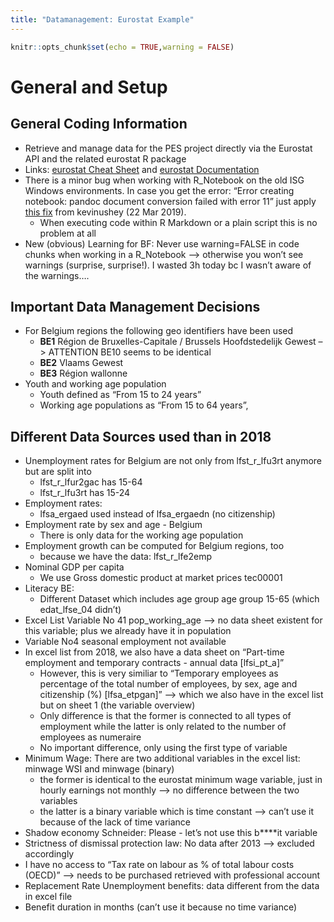 ---
title: "Datamanagement: Eurostat Example"
---

```{r setup, include=FALSE}
knitr::opts_chunk$set(echo = TRUE,warning = FALSE)
```


# General and Setup
   
## General Coding Information
* Retrieve and manage data for the PES project directly via the Eurostat API and the related eurostat R package 
* Links: [eurostat Cheat Sheet](https://github.com/rstudio/cheatsheets/raw/master/eurostat.pdf) and  [eurostat Documentation](https://cran.r-project.org/web/packages/eurostat/eurostat.pdf)
* There is a minor bug when working with R_Notebook on the old ISG Windows environments. In case you get the error: "Error creating notebook: pandoc document conversion failed with error 11" just apply [this fix](https://github.com/rstudio/rstudio/issues/3661#issuecomment-475705806) from kevinushey (22 Mar 2019). 
  + When executing code within R Markdown or a plain script this is no problem at all
* New (obvious) Learning for BF: Never use warning=FALSE in code chunks when working in a R_Notebook --> otherwise you won't see warnings (surprise, surprise!). I wasted 3h today bc I wasn't aware of the warnings....   

## Important Data Management Decisions
* For Belgium regions the following geo identifiers have been used
  + **BE1** Région de Bruxelles-Capitale / Brussels Hoofdstedelijk Gewest --> ATTENTION BE10 seems to be identical
  + **BE2** Vlaams Gewest
  + **BE3** Région wallonne
* Youth and working age population
  + Youth defined as "From 15 to 24 years"
  + Working age populations as "From 15 to 64 years",
  
## Different Data Sources used than in 2018
* Unemployment rates for Belgium are not only from lfst_r_lfu3rt anymore but are split into   
  + lfst_r_lfur2gac has 15-64
  + lfst_r_lfu3rt has 15-24
* Employment rates:
  + lfsa_ergaed used instead of lfsa_ergaedn (no citizenship)
* Employment rate by sex and age - Belgium
  + There is only data for the working age population
* Employment growth can be computed for Belgium regions, too 
  + because we have the data: lfst_r_lfe2emp
* Nominal GDP per capita
  + We use Gross domestic product at market prices	tec00001
* Literacy BE:
  + Different Dataset which includes age group  age group 15-65 (which edat_lfse_04 didn't)
* Excel List Variable No 41 pop_working_age --> no data sheet existent for this variable; plus we already have it in population
* Variable No4 seasonal employment not available
* In excel list from 2018, we also have a data sheet on "Part-time employment and temporary contracts - annual data  [lfsi_pt_a]"
  + However, this is very similiar to "Temporary employees as percentage of the total number of employees, by sex, age and citizenship (%) [lfsa_etpgan]" --> which we also have in the excel list but on sheet 1 (the variable overview)
  + Only difference is that the former is  connected to all types of employment while the latter is only related to the number of employees as numeraire
  + No important difference, only using the first type of variable 
* Minimum Wage: There are two additional variables in the excel list: minwage WSI and minwage (binary)
  + the former is identical to the eurostat minimum wage variable, just in hourly earnings not monthly --> no difference between the two variables
  + the latter is a binary variable which is time constant --> can't use it because of the lack of time variance
* Shadow economy Schneider: Please - let's not use this b****it variable
* Strictness of dismissal protection law: No data after 2013 --> excluded accordingly
* I have no access to "Tax rate on labour as % of total labour costs (OECD)" --> needs to be purchased retrieved with professional account
* Replacement Rate Unemployment benefits: data different from the data in excel file
* Benefit duration in months (can't use it because no time variance)



